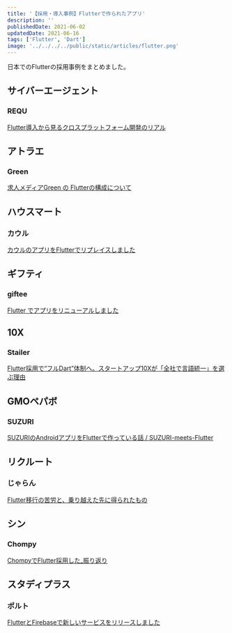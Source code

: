 ```yaml
---
title: '【採用・導入事例】Flutterで作られたアプリ'
description: ''
publishedDate: 2021-06-02
updatedDate: 2021-06-16
tags: ['Flutter', 'Dart']
image: '../../../../public/static/articles/flutter.png'
---
```


日本でのFlutterの採用事例をまとめました。

## サイバーエージェント

### REQU

[Flutter導入から見るクロスプラットフォーム開発のリアル](https://www.cyberagent.co.jp/way/features/list/detail/id=26230)

## アトラエ

### Green

[求人メディアGreen の Flutterの構成について](https://atraetech.hatenablog.com/entry/20210218greenmobile_app_structure)

## ハウスマート

### カウル

[カウルのアプリをFlutterでリプレイスしました](https://note.com/yamarkz/n/nd9716541d8ad)

## ギフティ

### giftee

[Flutter でアプリをリニューアルしました](https://blog.giftee.dev/2021-01-12-rebuild-app-with-flutter/)

## 10X

### Stailer

[Flutter採用で“フルDart”体制へ。スタートアップ10Xが「全社で言語統一」を選ぶ理由](https://type.jp/et/feature/15075/)

## GMOペパボ

### SUZURI

[SUZURIのAndroidアプリをFlutterで作っている話 / SUZURI-meets-Flutter](https://speakerdeck.com/osamtimizer/suzuri-meets-flutter)

## リクルート

### じゃらん

[Flutter移行の苦労と、乗り越えた先に得られたもの](https://speakerdeck.com/rtechkouhou/flutteryi-xing-falseku-lao-to-cheng-riyue-etaxian-nide-raretamofalse)

## シン

### Chompy

[ChompyでFlutter採用した_振り返り](https://speakerdeck.com/yagitatsu/chompytefluttercai-yong-sita-zhen-rifan-ri)

## スタディプラス

### ポルト

[FlutterとFirebaseで新しいサービスをリリースしました](https://tech.studyplus.co.jp/entry/2019/09/27/113643)
